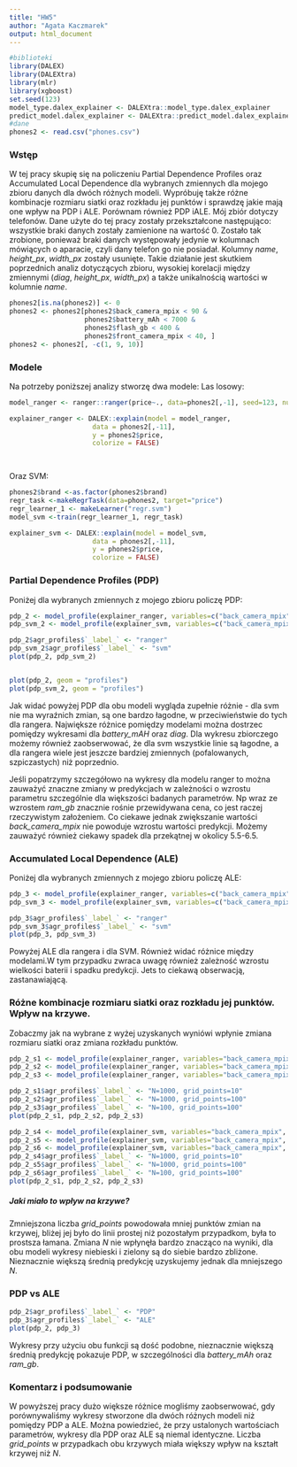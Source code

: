 ```yaml
---
title: "HW5"
author: "Agata Kaczmarek"
output: html_document
---
```


```r
#biblioteki
library(DALEX)
library(DALEXtra)
library(mlr)
library(xgboost)
set.seed(123)
model_type.dalex_explainer <- DALEXtra::model_type.dalex_explainer
predict_model.dalex_explainer <- DALEXtra::predict_model.dalex_explainer
#dane
phones2 <- read.csv("phones.csv")
```

### Wstęp

W tej pracy skupię się na policzeniu Partial Dependence Profiles oraz Accumulated Local Dependence dla wybranych zmiennych dla mojego zbioru danych dla dwóch różnych modeli. Wypróbuję także różne kombinacje rozmiaru siatki oraz rozkładu jej punktów i sprawdzę jakie mają one wpływ na PDP i ALE. Porównam również PDP iALE. 
Mój zbiór dotyczy telefonów. Dane użyte do tej pracy zostały przekształcone następująco: wszystkie braki danych zostały zamienione na wartość 0. Zostało tak zrobione, ponieważ braki danych występowały jedynie w kolumnach mówiących o aparacie, czyli dany telefon go nie posiadał. Kolumny *name*, *height_px*, *width_px* zostały usunięte. Takie działanie jest skutkiem poprzednich analiz dotyczących zbioru, wysokiej korelacji między zmiennymi (*diag*, *height_px*, *width_px*) a także unikalnością wartości w kolumnie *name*.

```r
phones2[is.na(phones2)] <- 0 
phones2 <- phones2[phones2$back_camera_mpix < 90 &
                   phones2$battery_mAh < 7000 &
                   phones2$flash_gb < 400 &
                   phones2$front_camera_mpix < 40, ]
phones2 <- phones2[, -c(1, 9, 10)]
```

### Modele

Na potrzeby poniższej analizy stworzę dwa modele:
Las losowy: 

```r
model_ranger <- ranger::ranger(price~., data=phones2[,-1], seed=123, num.trees = 50)

explainer_ranger <- DALEX::explain(model = model_ranger,
                     data = phones2[,-11],
                     y = phones2$price,
                     colorize = FALSE)

     
```


Oraz SVM:

```r
phones2$brand <-as.factor(phones2$brand)
regr_task <-makeRegrTask(data=phones2, target="price")
regr_learner_1 <- makeLearner("regr.svm")
model_svm <-train(regr_learner_1, regr_task)

explainer_svm <- DALEX::explain(model = model_svm,
                     data = phones2[,-11],
                     y = phones2$price,
                     colorize = FALSE)
```

### Partial Dependence Profiles (PDP)


Poniżej dla wybranych zmiennych z mojego zbioru policzę PDP:

```r
pdp_2 <- model_profile(explainer_ranger, variables=c("back_camera_mpix", "battery_mAh", "ram_gb", "diag"))
pdp_svm_2 <- model_profile(explainer_svm, variables=c("back_camera_mpix", "battery_mAh", "ram_gb", "diag"))

pdp_2$agr_profiles$`_label_` <- "ranger"
pdp_svm_2$agr_profiles$`_label_` <- "svm"
plot(pdp_2, pdp_svm_2)


plot(pdp_2, geom = "profiles")
plot(pdp_svm_2, geom = "profiles")

```

Jak widać powyżej PDP dla obu modeli wygląda zupełnie różnie - dla svm nie ma wyraźnich zmian, są one bardzo łagodne, w przeciwieństwie do tych dla rangera. Największe różnice pomiędzy modelami można dostrzec pomiędzy wykresami dla *battery_mAH* oraz *diag*. Dla wykresu zbiorczego możemy również zaobserwować, że dla svm wszystkie linie są łagodne, a dla rangera wiele jest jeszcze bardziej zmiennych (pofalowanych, szpiczastych) niż poprzednio.

Jeśli popatrzymy szczegółowo na wykresy dla modelu ranger to można zauważyć znaczne zmiany w predykcjach w zależności o wzrostu parametru szczególnie dla większości badanych parametrów. Np wraz ze wzrostem *ram_gb* znacznie rośnie przewidywana cena, co jest raczej rzeczywistym założeniem. Co ciekawe jednak zwiększanie wartości *back_camera_mpix* nie powoduje wzrostu wartości predykcji. Możemy zauważyć również ciekawy spadek dla przekątnej w okolicy 5.5-6.5.

### Accumulated Local Dependence (ALE)

Poniżej dla wybranych zmiennych z mojego zbioru policzę ALE:

```r

pdp_3 <- model_profile(explainer_ranger, variables=c("back_camera_mpix", "battery_mAh", "ram_gb", "diag"), type = "accumulated")
pdp_svm_3 <- model_profile(explainer_svm, variables=c("back_camera_mpix", "battery_mAh", "ram_gb", "diag"), type = "accumulated")

pdp_3$agr_profiles$`_label_` <- "ranger"
pdp_svm_3$agr_profiles$`_label_` <- "svm"
plot(pdp_3, pdp_svm_3)
```

Powyżej ALE dla rangera i dla SVM. Również widać różnice między modelami.W tym przypadku zwraca uwagę również zależność wzrostu wielkości baterii i spadku predykcji. Jets to ciekawą obserwacją, zastanawiającą.

### Różne kombinacje rozmiaru siatki oraz rozkładu jej punktów. Wpływ na krzywe.

Zobaczmy jak na wybrane z wyżej uzyskanych wyniówi wpłynie zmiana rozmiaru siatki oraz zmiana rozkładu punktów. 

```r
pdp_2_s1 <- model_profile(explainer_ranger, variables="back_camera_mpix", N=1000, grid_points=10)
pdp_2_s2 <- model_profile(explainer_ranger, variables="back_camera_mpix", N=1000, grid_points=100)
pdp_2_s3 <- model_profile(explainer_ranger, variables="back_camera_mpix", N=100, grid_points=100)

pdp_2_s1$agr_profiles$`_label_` <- "N=1000, grid_points=10"
pdp_2_s2$agr_profiles$`_label_` <- "N=1000, grid_points=100"
pdp_2_s3$agr_profiles$`_label_` <- "N=100, grid_points=100"
plot(pdp_2_s1, pdp_2_s2, pdp_2_s3)

pdp_2_s4 <- model_profile(explainer_svm, variables="back_camera_mpix", N=1000, grid_points=10)
pdp_2_s5 <- model_profile(explainer_svm, variables="back_camera_mpix", N=1000, grid_points=100)
pdp_2_s6 <- model_profile(explainer_svm, variables="back_camera_mpix", N=100, grid_points=100)
pdp_2_s4$agr_profiles$`_label_` <- "N=1000, grid_points=10"
pdp_2_s5$agr_profiles$`_label_` <- "N=1000, grid_points=100"
pdp_2_s6$agr_profiles$`_label_` <- "N=100, grid_points=100"
plot(pdp_2_s1, pdp_2_s2, pdp_2_s3)
```

##### Jaki miało to wpływ na krzywe?

Zmniejszona liczba *grid_points* powodowała mniej punktów zmian na krzywej, bliżej jej było do linii prostej niż pozostałym przypadkom, była to prostsza łamana. Zmiana *N* nie wpłynęła bardzo znacząco na wyniki, dla obu modeli wykresy niebieski i zielony są do siebie bardzo zbliżone. Nieznacznie większą średnią predykcję uzyskujemy jednak dla mniejszego *N*.


### PDP vs ALE

```r
pdp_2$agr_profiles$`_label_` <- "PDP"
pdp_3$agr_profiles$`_label_` <- "ALE"
plot(pdp_2, pdp_3)
```

Wykresy przy użyciu obu funkcji są dość podobne, nieznacznie większą średnią predykcję pokazuje PDP, w szczególności dla *battery_mAh* oraz *ram_gb*.

### Komentarz i podsumowanie


W powyższej pracy dużo większe różnice mogliśmy zaobserwować, gdy porównywaliśmy wykresy stworzone dla dwóch różnych modeli niż pomiędzy PDP a ALE. Można powiedzieć, że przy ustalonych wartościach parametrów, wykresy dla PDP oraz ALE są niemal identyczne. Liczba *grid_points* w przypadkach obu krzywych miała większy wpływ na kształt krzywej niż *N*.
